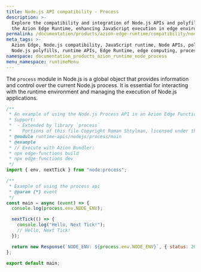 ```yaml
---
title: Node.js API compatibility - Process
description: >-
  Explore the compatibility and integration of Node.js APIs and polyfills with
  the Azion Edge Runtime, enhancing JavaScript execution in edge environments.
permalink: /documentation/products/azion-edge-runtime/compatibility/node/process/
meta_tags: >-
  Azion Edge, Node.js compatibility, JavaScript runtime, Node APIs, polyfills,
  Node.js polyfills, runtime APIs, Edge Runtime, edge computing, process
namespace: documentation_products_azion_runtime_node_process
menu_namespace: runtimeMenu
---
```


The `process` module in Node.js is a global object that provides information and control over the current Node.js process. It is essential for interacting with the runtime environment and managing the execution of Node.js applications.

```javascript
/**
 * An example of using the Node.js Process API in an Azion Edge Function.
 * Support:
 *  - Extended by library `process`
 *    Portions of this file Copyright Roman Shtylman, licensed under the MIT license.
 * @module runtime-apis/nodejs/process/main
 * @example
 * // Execute with Azion Bundler:
 * npx edge-functions build
 * npx edge-functions dev
 */
import { env, nextTick } from "node:process";

/**
 * Example of using the process api
 * @param {*} event
 */
const main = async (event) => {
  console.log(process.env.NODE_ENV);

  nextTick(() => {
    console.log("Hello, Next Tick!");
    // Hello, Next Tick!
  });

  return new Response(`NODE_ENV: ${process.env.NODE_ENV}`, { status: 200 });
};

export default main;
```